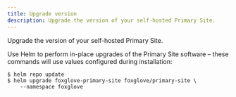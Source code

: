 ```yaml
---
title: Upgrade version
description: Upgrade the version of your self-hosted Primary Site.
---
```


Upgrade the version of your self-hosted Primary Site.

Use Helm to perform in-place upgrades of the Primary Site software – these commands will use values configured during installation:

```shell
$ helm repo update
$ helm upgrade foxglove-primary-site foxglove/primary-site \
    --namespace foxglove
```
